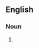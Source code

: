 ==English==

===Noun===
{{head|en|noun form|head=[[sulfur]] [[oxide]]s}}

# {{plural of|sulfur oxide|lang=en}}